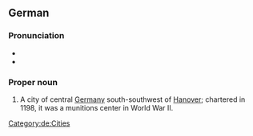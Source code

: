==German==
{{wikipedia}}
{{wikipedia|lang=de}}

===Pronunciation===
* {{IPA|/ˈkasl̩/|/ˈkasəl/|lang=de}}
* {{audio|De-Kassel.ogg|Audio|lang=de}}

===Proper noun===
{{de-proper noun}}

# A city of central [[Germany]] south-southwest of [[Hanover]]; chartered in 1198, it was a munitions center in World War II.

[[Category:de:Cities]]